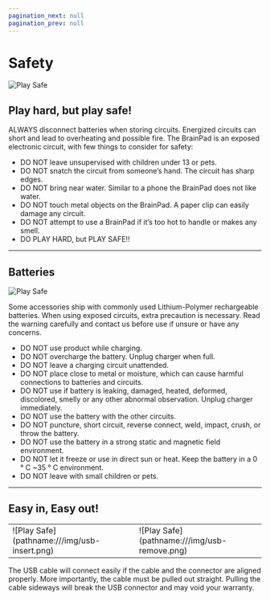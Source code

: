 ```yaml
---
pagination_next: null
pagination_prev: null
---
```


# Safety


![Play Safe](pathname:///img/play-safe.png)

## Play hard, but play safe!

ALWAYS disconnect batteries when storing circuits. Energized circuits can short and lead to overheating and possible fire. The BrainPad is an exposed electronic circuit, with few things to consider for safety:

* DO NOT leave unsupervised with children under 13 or pets.
* DO NOT snatch the circuit from someone’s hand. The circuit has sharp edges.
* DO NOT bring near water. Similar to a phone the BrainPad does not like water.
* DO NOT touch metal objects on the BrainPad. A paper clip can easily damage any circuit.
* DO NOT attempt to use a BrainPad if it’s too hot to handle or makes any smell.
* DO PLAY HARD, but PLAY SAFE!!

---

## Batteries

![Play Safe](pathname:///img/lipo-warning.png)

Some accessories ship with commonly used Lithium-Polymer rechargeable batteries. When using exposed circuits, extra precaution is necessary. Read the warning carefully and contact us before use if unsure or have any concerns.

* DO NOT use product while charging.
* DO NOT overcharge the battery. Unplug charger when full.
* DO NOT leave a charging circuit unattended.
* DO NOT place close to metal or moisture, which can cause harmful connections to batteries and circuits.
* DO NOT use if battery is leaking, damaged, heated, deformed, discolored, smelly or any other abnormal observation. Unplug charger immediately.
* DO NOT use the battery with the other circuits.
* DO NOT puncture, short circuit, reverse connect, weld, impact, crush, or throw the battery.
* DO NOT use the battery in a strong static and magnetic field environment.
* DO NOT let it freeze or use in direct sun or heat. Keep the battery in a 0 ° C ~35 ° C environment.
* DO NOT leave with small children or pets.

---

## Easy in, Easy out!

<table>
<td width='50%'>
![Play Safe](pathname:///img/usb-insert.png)
</td>
<td width='50%'>
![Play Safe](pathname:///img/usb-remove.png)
</td>
</table>

The USB cable will connect easily if the cable and the connector are aligned properly. More importantly, the cable must be pulled out straight. Pulling the cable sideways will break the USB connector and may void your warranty.
